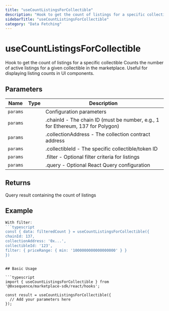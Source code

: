 ```yaml
---
title: "useCountListingsForCollectible"
description: "Hook to get the count of listings for a specific collectible Counts the number of active listings for a given collectible in the marketplace. Useful for displaying listing counts in UI components."
sidebarTitle: "useCountListingsForCollectible"
category: "Data Fetching"
---
```


# useCountListingsForCollectible

Hook to get the count of listings for a specific collectible Counts the number of active listings for a given collectible in the marketplace. Useful for displaying listing counts in UI components.

## Parameters

| Name | Type | Description |
|------|------|-------------|
| `params` |  | Configuration parameters |
| `params` |  | .chainId - The chain ID (must be number, e.g., 1 for Ethereum, 137 for Polygon) |
| `params` |  | .collectionAddress - The collection contract address |
| `params` |  | .collectibleId - The specific collectible/token ID |
| `params` |  | .filter - Optional filter criteria for listings |
| `params` |  | .query - Optional React Query configuration |

## Returns

Query result containing the count of listings

## Example

```typescript
With filter:
```typescript
const { data: filteredCount } = useCountListingsForCollectible({
chainId: 137,
collectionAddress: '0x...',
collectibleId: '123',
filter: { priceRange: { min: '1000000000000000000' } }
})
```
```

## Basic Usage

```typescript
import { useCountListingsForCollectible } from '@0xsequence/marketplace-sdk/react/hooks';

const result = useCountListingsForCollectible({
  // Add your parameters here
});
```

